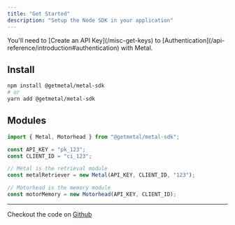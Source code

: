 ```yaml
---
title: "Get Started"
description: "Setup the Node SDK in your application"
---
```


<Note>
  You'll need to [Create an API Key](/misc-get-keys) to
  [Authentication](/api-reference/introduction#authentication) with Metal.
</Note>

## Install

```bash
npm install @getmetal/metal-sdk
# or
yarn add @getmetal/metal-sdk
```

## Modules

```ts
import { Metal, Motorhead } from "@getmetal/metal-sdk";

const API_KEY = "pk_123";
const CLIENT_ID = "ci_123";

// Metal is the retrieval module
const metalRetriever = new Metal(API_KEY, CLIENT_ID, "123");

// Motorhead is the memory module
const motorMemory = new Motorhead(API_KEY, CLIENT_ID);
```

---

Checkout the code on [Github](https://github.com/getmetal/metal-ts)
